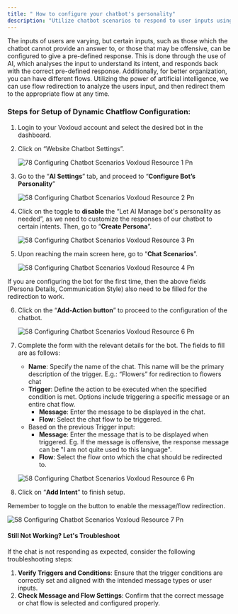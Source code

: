 ```yaml
---
title: " How to configure your chatbot's personality"
description: "Utilize chatbot scenarios to respond to user inputs using pre-defined messages, or redirect them to different flows using the power of artificial intelligence"
---
```


The inputs of users are varying, but certain inputs, such as those which the chatbot cannot provide an answer to, or those that may be offensive, can be configured to give a pre-defined response. This is done through the use of AI, which analyses the input to understand its intent, and responds back with the correct pre-defined response.   Additionally, for better organization, you can have different flows. Utilizing the power of artificial intelligence, we can use flow redirection to analyze the users input, and then redirect them to the appropriate flow at any time.

### **Steps for Setup of Dynamic Chatflow Configuration:**

1. Login to your  Voxloud account and select the desired bot in the dashboard.
2. Click on “Website Chatbot Settings”.

   ![78 Configuring Chatbot Scenarios Voxloud Resource 1 Pn](/images/how-botpenguin-works/chatbot-persona/58.configuring_chatbot_scenarios__Voxloud_resource-1.png)
3. Go to the “**AI Settings**” tab, and proceed to “**Configure Bot’s Personality**”

   ![58 Configuring Chatbot Scenarios  Voxloud Resource 2 Pn](/images/how-botpenguin-works/chatbot-persona/58.configuring_chatbot_scenarios__Voxloud_resource-2.png)
4. Click on the toggle to **disable** the “Let AI Manage bot's personality as needed”, as we need to customize the responses of our chatbot to certain intents. Then, go to “**Create Persona**”.

   ![58 Configuring Chatbot Scenarios  Voxloud Resource 3 Pn](/images/how-botpenguin-works/chatbot-persona/58.configuring_chatbot_scenarios__Voxloud_resource-3.png)
5. Upon reaching the main screen here, go to “**Chat Scenarios**”.

   ![58 Configuring Chatbot Scenarios  Voxloud Resource 4 Pn](/images/how-botpenguin-works/chatbot-persona/58.configuring_chatbot_scenarios__Voxloud_resource-4.png)

<Info>
  If you are configuring the bot for the first time, then the above fields (Persona Details, Communication Style) also need to be filled for the redirection to work.
</Info>

6. Click on the “**Add-Action button**” to proceed to the configuration of the chatbot.

   ![58 Configuring Chatbot Scenarios  Voxloud Resource 6 Pn](/images/how-botpenguin-works/chatbot-persona/58.configuring_chatbot_scenarios__Voxloud_resource-5.png)
7. Complete the form with the relevant details for the bot. The fields to fill are as follows:
   - **Name**: Specify the name of the chat. This name will be the primary description of the trigger. E.g.: “Flowers” for redirection to flowers chat
   - **Trigger**: Define the action to be executed when the specified condition is met. Options include triggering a specific message or an entire chat flow.
     - **Message**: Enter the message to be displayed in the chat.
     - **Flow**: Select the chat flow to be triggered.
   - Based on the previous Trigger input:
     - **Message**: Enter the message that is to be displayed when triggered. Eg. If the message is offensive, the response message can be "I am not quite used to this language".
     - **Flow**: Select the flow onto which the chat should be redirected to.

   ![58 Configuring Chatbot Scenarios  Voxloud Resource 6 Pn](/images/how-botpenguin-works/chatbot-persona/58.configuring_chatbot_scenarios__Voxloud_resource-6.png)
8. Click on “**Add Intent**” to finish setup.

<Info>
  Remember to toggle on the button to enable the message/flow redirection.
</Info>

![58 Configuring Chatbot Scenarios  Voxloud Resource 7 Pn](/images/how-botpenguin-works/chatbot-persona/58.configuring_chatbot_scenarios__Voxloud_resource-7.png)

#### **Still Not Working? Let's Troubleshoot**

If the chat is not responding as expected, consider the following troubleshooting steps:

1. **Verify Triggers and Conditions**: Ensure that the trigger conditions are correctly set and aligned with the intended message types or user inputs.
2. **Check Message and Flow Settings**: Confirm that the correct message or chat flow is selected and configured properly.